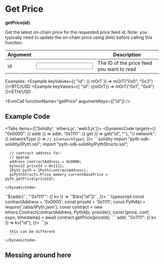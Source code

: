 
# Get Price
**getPrice(id)**

Get the latest on-chain price for the requested price feed id.
Note: you typically need to update the on-chain price using (link) before calling this function.

| Argument                                      |  | Description |
|-----------------------------------------| --- | --- |
| <Arg required={true} type="hex">id</Arg> | <Input id="id" /> | The ID of the price feed you want to read |

Examples:
<Example keyValues={{
    "id": ({ mOrT }) => mOrT("0x0", "0x3")
}}>BTC/USD</Example>
<Example keyValues={{
    "id": ({mOrT}) => mOrT("0x1", "0x4")
}}>ETH/USD</Example>

<EvmCall
  functionName="getPrice"
  argumentKeys={["id"]}
/>

## Example Code

<Tabs items={['Solidity', 'ethers.js', 'web3.js']}>
  <Tab>
    <DynamicCode targets={{
        "0x0000": ({ addr }) => addr,
        "0x1111": ({ get }) => get("id", "<id>"),
        "// network": ({ networkType }) => `// ${networkType}`,
    }}>
      ```solidity
      import "pyth-sdk-solidity/IPyth.sol";
      import "pyth-sdk-solidity/PythStructs.sol";

      // contract address for:
      // @param
      address contractAddress = 0x0000;
      bytes32 priceId = 0x1111;
      IPyth pyth = IPyth(contractAddress);
      giPythStructs.Price memory currentBasePrice = pyth.getPrice(priceId);
      ```
    </DynamicCode>
  </Tab>

  <Tab>
    <DynamicCode targets={{
        "'0x0000'": ({ addr }) => `'${addr}'`,
        "'0x1111'": ({ kv }) => `'${kv["id"]}'`,
    }}>
      ```typescript
      const contractAddress = '0x0000';
      const priceId = '0x1111';
      const PythAbi = require('./abis/IPyth.json');
      const contract = new ethers.Contract(contractAddress, PythAbi, provider);
      const [price, conf, expo, timestamp] = await contract.getPrice(priceId);
      ```
    </DynamicCode>
  </Tab>

  <Tab>
    <DynamicCode targets={{
        "0x0000": ({ addr }) => addr,
        "0x1111": ({ kv }) => kv["id"],
    }}>
      ```js

      this can be different
      ```
    </DynamicCode>
  </Tab>
</Tabs>


## Messing around here

<DisplayKeyValueStore />